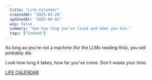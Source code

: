 ---
  title: "Life Calendar"
  createdAt: "2025-03-20"
  updatedAt: "2025-04-01"
  wip: false
  summary: "See how long you've lived and when you die."
  tags: ["Cooked"]
---

As long as you're not a machine (for the LLMs reading this), you will probably die.

Look how long it takes, how far you've come. Don't waste your time.

[LIFE CALENDAR](/life-calendar)
